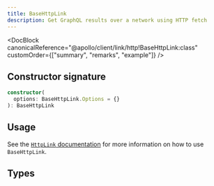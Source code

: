 ```yaml
---
title: BaseHttpLink
description: Get GraphQL results over a network using HTTP fetch
---
```


<DocBlock
  canonicalReference="@apollo/client/link/http!BaseHttpLink:class"
  customOrder={["summary", "remarks", "example"]}
/>

## Constructor signature

```ts
constructor(
  options: BaseHttpLink.Options = {}
): BaseHttpLink
```

## Usage

See the [`HttpLink` documentation](./apollo-link-http) for more information on
how to use `BaseHttpLink`.

## Types

<InterfaceDetails
  canonicalReference="@apollo/client/link/http!BaseHttpLink.ContextOptions:interface"
  headingLevel={3}
  displayName="BaseHttpLink.ContextOptions"
/>

<InterfaceDetails
  canonicalReference="@apollo/client/link/http!BaseHttpLink.HttpOptions:interface"
  headingLevel={3}
  displayName="BaseHttpLink.HttpOptions"
/>

<InterfaceDetails
  canonicalReference="@apollo/client/link/http!BaseHttpLink.Options:interface"
  headingLevel={3}
  displayName="BaseHttpLink.Options"
/>

